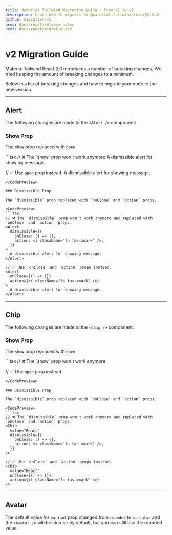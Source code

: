 ```yaml
---
title: Material Tailwind Migration Guide - From v1 to v2
description: Learn how to migrate to @material-tailwind/react@2.0.0.
github: migration/v2
prev: docs/react/release-notes
next: docs/react/migration/v3
---
```


# v2 Migration Guide

Material Tailwind React 2.0 introduces a number of breaking changes, We tried keeping the amount of breaking changes to a minimum. 

Below is a list of breaking changes and how to migrate your code to the new version.

---

## Alert

The following changes are made to the `<Alert />` component:

### Show Prop

The `show` prop replaced with `open`.

<CodePreview>
```tsx
// ❌ The `show` prop won't work anymore
<Alert show={true}>
  A dismissible alert for showing message.
</Alert>
 
// ✅ Use `open` prop instead.
<Alert open={true}>
  A dismissible alert for showing message.
</Alert>
```
</CodePreview>

### Dismissible Prop

The `dismissible` prop replaced with `onClose` and `action` props.

<CodePreview>
```tsx
// ❌ The `dismissible` prop won't work anymore and replaced with `onClose` and `action` props.
<Alert
  dismissible={{
    onClose: () => {},
    action: <i className="fa fas-xmark" />,
  }}
>
  A dismissible alert for showing message.
</Alert>
 
// ✅ Use `onClose` and `action` props instead.
<Alert
  onClose={() => {}}
  action={<i className="fa fas-xmark" />}
>
  A dismissible alert for showing message.
</Alert>
```
</CodePreview>

---

## Chip

The following changes are made to the `<Chip />` component:

### Show Prop

The `show` prop replaced with `open`.

<CodePreview>
```tsx
// ❌ The `show` prop won't work anymore
<Chip show={true} value="React" />
 
// ✅ Use `open` prop instead.
<Chip open={true} value="React" />
```
</CodePreview>

### Dismissible Prop

The `dismissible` prop replaced with `onClose` and `action` props.

<CodePreview>
```tsx
// ❌ The `dismissible` prop won't work anymore and replaced with `onClose` and `action` props.
<Chip
  value="React"
  dismissible={{
    onClose: () => {},
    action: <i className="fa fas-xmark" />,
  }}
/>
 
// ✅ Use `onClose` and `action` props instead.
<Chip
  value="React"
  onClose={() => {}}
  action={<i className="fa fas-xmark" />}
/>
```
</CodePreview>

---

## Avatar

The default value for `variant` prop changed from `rounded` to `circular` and the `<Avatar />` will be circular by default, but you can still use the rounded value.